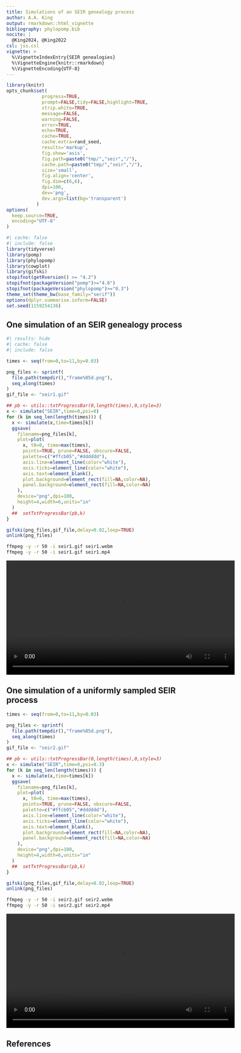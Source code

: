 ```yaml
---
title: Simulations of an SEIR genealogy process
author: A.A. King
output: rmarkdown::html_vignette
bibliography: phylopomp.bib
nocite: |
  @King2024, @King2022
csl: jss.csl
vignette: >
  %\VignetteIndexEntry{SEIR genealogies}
  %\VignetteEngine{knitr::rmarkdown}
  %\VignetteEncoding{UTF-8}
---
```

	
```r
library(knitr)
opts_chunk$set(
             progress=TRUE,
             prompt=FALSE,tidy=FALSE,highlight=TRUE,
             strip.white=TRUE,
             message=FALSE,
             warning=FALSE,
             error=TRUE,
             echo=TRUE,
             cache=TRUE,
             cache.extra=rand_seed,
             results='markup',
             fig.show='asis',
             fig.path=paste0("tmp/","seir","/"),
             cache.path=paste0("tmp/","seir","/"),
             size='small',
             fig.align='center',
             fig.dim=c(6,6),
             dpi=100,
             dev='png',
             dev.args=list(bg='transparent')
           )
options(
  keep.source=TRUE,
  encoding="UTF-8"
)
```
 
```r
#| cache: false
#| include: false
library(tidyverse)
library(pomp)
library(phylopomp)
library(cowplot)
library(gifski)
stopifnot(getRversion() >= "4.2")
stopifnot(packageVersion("pomp")>="4.6")
stopifnot(packageVersion("phylopomp")>="0.3")
theme_set(theme_bw(base_family="serif"))
options(dplyr.summarise.inform=FALSE)
set.seed(1159254136)
```
 
## One simulation of an SEIR genealogy process

```r
#| results: hide
#| cache: false
#| include: false

times <- seq(from=0,to=11,by=0.03)

png_files <- sprintf(
  file.path(tempdir(),"frame%05d.png"),
  seq_along(times)
)
gif_file <- "seir1.gif"

## pb <- utils::txtProgressBar(0,length(times),0,style=3)
x <- simulate("SEIR",time=0,psi=0)
for (k in seq_len(length(times))) {
  x <- simulate(x,time=times[k])
  ggsave(
    filename=png_files[k],
    plot=plot(
      x, t0=0, time=max(times),
      points=TRUE, prune=FALSE, obscure=FALSE,
      palette=c("#ffcb05","#dddddd"),
      axis.line=element_line(color="white"),
      axis.ticks=element_line(color="white"),
      axis.text=element_blank(),
      plot.background=element_rect(fill=NA,color=NA),
      panel.background=element_rect(fill=NA,color=NA)
    ),
    device="png",dpi=100,
    height=4,width=6,units="in"
  )
  ##  setTxtProgressBar(pb,k)
}

gifski(png_files,gif_file,delay=0.02,loop=TRUE)
unlink(png_files)
```

```bash
ffmpeg -y -r 50 -i seir1.gif seir1.webm
ffmpeg -y -r 50 -i seir1.gif seir1.mp4
```

<video width="600" controls>
<source src="seir1.mp4" type="video/mp4"/>
<source src="seir1.webm" type="video/webm"/>
Your browser does not support the video element.
</video>

## One simulation of a uniformly sampled SEIR process

```r
times <- seq(from=0,to=11,by=0.03)

png_files <- sprintf(
  file.path(tempdir(),"frame%05d.png"),
  seq_along(times)
)
gif_file <- "seir2.gif"

## pb <- utils::txtProgressBar(0,length(times),0,style=3)
x <- simulate("SEIR",time=0,psi=0.3)
for (k in seq_len(length(times))) {
  x <- simulate(x,time=times[k])
  ggsave(
    filename=png_files[k],
    plot=plot(
      x, t0=0, time=max(times),
      points=TRUE, prune=FALSE, obscure=FALSE,
      palette=c("#ffcb05","#dddddd"),
      axis.line=element_line(color="white"),
      axis.ticks=element_line(color="white"),
      axis.text=element_blank(),
      plot.background=element_rect(fill=NA,color=NA),
      panel.background=element_rect(fill=NA,color=NA)
    ),
    device="png",dpi=100,
    height=4,width=6,units="in"
  )
  ##  setTxtProgressBar(pb,k)
}

gifski(png_files,gif_file,delay=0.02,loop=TRUE)
unlink(png_files)
```

```bash
ffmpeg -y -r 50 -i seir2.gif seir2.webm
ffmpeg -y -r 50 -i seir2.gif seir2.mp4
```

<video width="600" controls>
<source src="seir2.mp4" type="video/mp4"/>
<source src="seir2.webm" type="video/webm"/>
Your browser does not support the video element.
</video>

## References
